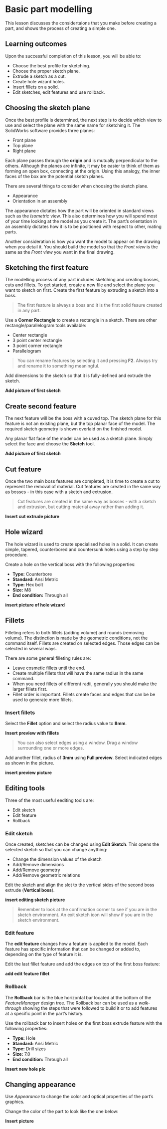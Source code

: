 # Basic part modelling

This lesson discusses the considertaions that you make before creating a part, and shows the process of creating a simple one.

## Learning outcomes

Upon the successful completion of this lesson, you will be able to:

- Choose the best profile for sketching.
- Choose the proper sketch plane.
- Extrude a sketch as a cut.
- Create hole wizard holes.
- Insert fillets on a solid.
- Edit sketches, edit features and use rollback.

## Choosing the sketch plane
Once the best profile is determined, the next step is to decide which view to use and select the plane with the same name for sketching it. The SolidWorks software provides three planes:

- Front plane
- Top plane
- Right plane

Each plane passes through the **origin** and is mutually perpendicular to the others. Although the planes are infinite, it may be easier to think of them as forming an open box, connecting at the origin. Using this analogy, the inner faces of the box are the potential sketch planes.

There are several things to consider when choosing the sketch plane. 

- Appearance
- Orientation in an assembly

The appearance dictates how the part will be oriented in standard views such as the *Isometric* view. This also determines how you will spend most of your time looking at the model as you create it. 
The part's orientation in an assembly dictates how it is to be positioned with respect to other, mating parts.

Another consideration is how you want the model to appear on the drawing when you detail it. You should build the model so that the *Front view* is the same as the *Front view* you want in the final drawing.

## Sketching the first feature
The modelling process of any part includes sketching and creating bosses, cuts and fillets. To get started, create a new file and select the plane you want to sketch on first.
Create the first feature by extruding a sketch into a boss.

>The first feature is always a boss and it is the first solid feaure created in any part.

Use a **Corner Rectangle** to create a rectangle in a sketch. There are other rectangle/parallelogram tools available:

- Center rectangle
- 3 point center rectangle
- 3 point corner rectangle
- Parallelogram

>You can rename features by selecting it and pressing **F2**. Always try and rename it to something meaningful.

Add dimensions to the sketch so that it is fully-defined and extrude the sketch.

**Add picture of first sketch**

## Create second feature
The next feature will be the boss with a cuved top. The sketch plane for this feature is not an existing plane, but the top planar face of the model. The required sketch geometry is shown overlaid on the finished model.

Any planar flat face of the model can be used as a sketch plane. Simply select the face and choose the **Sketch** tool.

**Add picture of first sketch**

## Cut feature
Once the two main boss features are completed, it is time to create a cut to represent the removal of material. Cut features are created in the same way as bosses - in this case with a sketch and extrusion.

>Cut features are created in the same way as bosses - with a sketch and extrusion, but cutting material away rather than adding it.

**Insert cut extrude picture**

## Hole wizard
The hole wizard is used to create specialised holes in a solid. It can create simple, tapered, counterbored and countersunk holes using a step by step procedure.

Create a hole on the vertical boss with the following properties:

- **Type:** Counterbore
- **Standard:** Ansi Metric
- **Type:** Hex bolt
- **Size:** M8
- **End condition:** Through all

**insert picture of hole wizard**

## Fillets
Filleting refers to both fillets (adding volume) and rounds (removing volume). The distinction is made by the geometric conditions, not the command itself. Fillets are created on selected edges. Those edges can be selected in several ways.

There are some general filleting rules are:

- Leave cosmetic fillets until the end.
- Create multiple fillets that will have the same radius in the same command.
- When you need fillets of different radii, generally you should make the larger fillets first.
- Fillet order is important. Fillets create faces and edges that can be be used to generate more fillets.

### Insert fillets
Select the **Fillet** option and select the radius value to **8mm**.

**Insert preview with fillets**

> You can also select edges using a window. Drag a window surrounding one or more edges. 

Add another fillet, radius of **3mm** using **Full preview**. Select indicated edges as shown in the picture.

**insert preview picture**

## Editing tools
Three of the most useful eediting tools are:

- Edit sketch
- Edit feature
- Rollback

### Edit sketch
Once created, sketches can be changed using **Edit Sketch**. This opens the selected sketch so that you can change anything:

- Change the dimension values of the sketch
- Add/Remove dimensions
- Add/Remove geometry
- Add/Remove geometric relations

Edit the sketch and align the slot to the vertical sides of the second boss extrude (**Vertical boss**).

**insert editing sketch picture**

> Remember to look at the confirmation corner to see if you are in the sketch environment. An exit sketch icon will show if you are in the sketch environment.

### Edit feature
The **edit feature** changes how a feature is applied to the model. Each feature has specific information that can be changed or added to, depending on the type of feature it is.

Edit the last fillet feature and add the edges on top of the first boss feature:

**add edit feature fillet**

### Rollback
The **Rollback** bar is the blue horizontal bar located at the bottom of the *FeatureManager* design tree.
The Rollback bar can be used as a *walk-through* showing the steps that were followed to build it or to add features at a specific point in the part's history. 

Use the rollback bar to insert holes on the first boss extrude feature with the following properties:

- **Type:** Hole
- **Standard:** Ansi Metric
- **Type:** Drill sizes
- **Size:** 7.0
- **End condition:** Through all

**Insert new hole pic**

## Changing appearance
Use *Appearance* to change the color and optical properties of the part's graphics. 

Change the color of the part to look like the one below:

**Insert picture**


